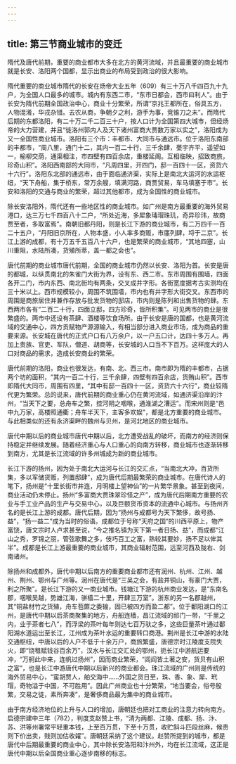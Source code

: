 ```yaml
---
---
---
```

title: 第三节商业城市的变迁
---





隋代及唐代前期，重要的商业都市大多在北方的黄河流域，并且最重要的商业城市就是长安、洛阳两个国都，显示出商业的布局受到政治的很大影响。

隋代重要的商业城市隋代的长安在炀帝大业五年（609）有三十万八千四百九十九户，为全国人口最多的城市。城内有东西二市，“东市日都会，西市曰利人”。由于长安为隋代前期全国政治中心，商业十分繁荣，所谓“京兆王都所在，俗具五方，人物混淆，华戎杂错。去农从商，争朝夕之利，游手为事，竞锥刀之未”。而隋代后期的东都洛阳，有二十万二千二百三十户，按人口计为全国第四大城市，但经炀帝的大力营建，并且“徙洛州郭内人及天下诸州富商大贾数万家以实之”，洛阳成为又一全国性商业城市。洛阳有三个市：丰都市、大同市与通远市。位于洛阳东南部的丰都市，“周八里，通门十二，其内一百二十行，三千余肆，甍宇齐平，遥望如一，榆柳交荫，通渠相注，市四壁有四百余店，重楼延阁。互相临映，招致商旅，珍奇山积”。洛阳西南部的大同市，“凡周四里，开四门，邸一百四十一区，资货六十六行”。洛阳东北部的通远市，由于面临通济渠，实际上是南北大运河的水运枢纽，“天下舟船，集于桥东，常万余艘，填满河路，商贾贸易，车马填塞于市”。长安和洛阳的交通与商业的繁荣，超过其他都市，成为全国性的商业城市。

除长安洛阳外，隋代还有一些地区性的商业城市。如广州是南方最重要的海外贸易港口，达三万七千四百八十二户，“所处近海，多犀象瑇瑁珠玑，奇异珍玮，故商贾至者，多取富焉”。南朝旧都丹阳，则是长江下游的商业城市，有二万四千一百二十五户，“丹阳旧京所在，人物本盛，小人率多商贩，市廛列肆，埒于二京”。长江上游的成都，有十万五千五百八十六户，也是繁荣的商业城市，“其地四塞，山川重阻，水陆所凑，货殖所萃，盖一都之会也”。

唐代前期的商业城市唐代前期，全国的商业城市仍然以长安、洛阳为首。长安是唐的都城，以纵贯南北的朱雀门大街为界，设有东、西二市。东市周围有围墙，四面各开二门，市内东西、南北街均有两条，交叉成井字形。各街宽度据考古实测均在三十米以上。西市规模较小，周围不筑围墙，市内也有井字形大街交叉。东西市的周围是商旅居住并兼作存放与批发货物的邸店，市内则是陈列和出售货物的肆。东西两市各有“二百二十行，四面立邸，四方珍奇，皆所积集”。可见两市的商业是很繁盛的。两市中还设有茶肆、酒楼等饮食场所。由于长安是唐的国都，也是黄河流域的交通中心，四方贡赋物产源源输入，有相当部分进入商业市场，成为商品的重要来源。长安城在唐代的正式户口有八万余户，以一户五口计，达四十多万人。再加上贵族、官吏、军队，僧道、胡商等，长安城的人口当不下百万。这样庞大的人口对商品的需求，造成长安商业的繁荣。

唐代前期的洛阳，商业也很发达，有南、北、西三市。南市即为隋的丰都市，占据两个坊的面积，“其内一百二十行，三千余肆，四壁有四百余店，货贿山积”。西市即隋代大同市，周围有四里，“其中有邸一百四十一区，资货六十六行”，商业较隋代更为繁荣。总的说来，唐代前期的商业重心仍在黄河流域，如通济渠沿岸的汴州，“当天下之要，总舟车之繁，控河朔之咽喉，通淮湖之漕运”。而宋州则是“邑中九万家，高楼照通衢；舟车半天下，主客多欢娱”，都是北方重要的商业城市。与此相类似的还有永济渠畔的魏州与贝州，是河北地区的商业城市。

唐代中期以后的商业城市唐代中期以后，北方遭受战乱的破坏，而南方的经济则保持稳定并继续发展。随着经济重心与人口重心的向南方转移，商业城市也逐渐转移到南方，尤其是长江流域的许多州城成为新的商业城市。

长江下游的扬州，因为处于南北大运河与长江的交汇点，“当南北大冲，百货所集，多以军储货贩，列置邸肆”，成为唐代后期最繁荣的商业城市。在唐代诗人的笔下，扬州是“十里长街市井连，月明楼上望神仙”的一片繁华景象。甚至到夜间，商业活动仍未停止。扬州“多富商大贾珠翠珍怪之产”，成为唐代后期南方重要的农业与手工业产品的生产与交易中心，以及巨额货币资本的流通中心城市。与扬州齐名的是长江上游的成都。唐代后期，因为“扬州与成都号为天下繁侈，故号扬、益”，“扬一益二”成为当时的俗语。成都位于号称“天府之国”的川西平原上，物产富饶，唐文宗时人卢求甚至说，“今之推名镇为天下第一者日扬、益”，而成都“江山之秀，罗锦之丽，管弦歌舞之多，伎巧百工之富，熟较其要妙，扬不足以侔其半”。成都是长江上游最重要的商业城市，其商业辐射范围，远至河西及陇右、剑南诸州。

除扬州和成都外，唐代中期以后南方的重要商业都市还有润州、杭州、江州、越州、荆州、鄂州与广州等。润州在唐代是“三吴之会，有盐井铜山，有豪门大贾，利之所聚”。是长江下游的又一商业城市。钱塘江下游的杭州商业发达，是“东南名郡，咽喉吴越，势雄江海，骈樯二十里，开肆三万室”。浙东的另一名郡越州，其“铜盐材竹之货殖，舟车苞篚之委输，固已被四方而盈二都”。位于鄱阳湖口的江州，是唐代中期以后茶商聚集的地方，舟船连樯，昌江流域的祁门一带，“千里之内，业于茶者七八”，而浮梁的茶叶每年则达七百万驮之多，这些巨量茶叶通过鄱阳湖水道运出至长江，江州成为茶叶水运的重要转口商港。荆州是长江中游的水陆交通枢纽，中唐以后的人户不低于十余万户，商旅繁盛，唐德宗时江陵度支院失火，即“烧租赋钱谷百余万”，汉水与长江交汇处的鄂州，扼长江中游航运要冲，“万舸此中来，连帆过扬州”，因而商业繁荣，“闾阎皆土著之安，货贝有山积之富”，也是长江中游唐代中期以后新兴的商业都会。珠江流域的广州则是传统的海外贸易中心，“蛮胡贾人，舶交海中……外国之货日至，珠、香、象、犀、玳瑁，奇物溢于中国，不可胜用”。因此广州商业也十分繁荣，“地当要会，俗号殷繁，交易之徒，素所奔凑”，是奢侈商品最为集中的商业城市。

由于南方经济地位的上升与人口的增加，唐朝廷也把对工商业的注意力转向南方。启德宗建中三年（782），判度支赵赞上书，“清为两都、江陵、成都、扬、汴、苏、洪等州署常平轻重本钱，上至百万贯，下至十万贯，收贮斜斗匹段丝麻，候贵则下价出卖，贱则加估收糴”。唐朝廷采纳了这个建议。赵赞所提到的城市，都是唐代中后期最重要的商业中心，其中除长安洛阳和汴州外，均在长江流域，这正是唐代中期以后全国商业重心逐步南移的标志。